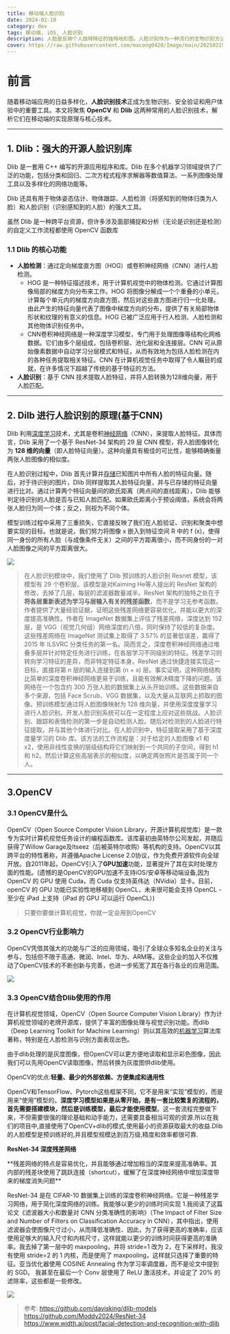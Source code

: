 ```yaml
---
title: 移动端人脸识别
date: 2024-02-10
category: dev
tags: 移动端, iOS, 人脸识别
description: 人脸是反映个人独特特征的独特地形图。人脸识别作为一种流行的生物识别方法，特别是在安全控制应用中，已经获得了突出的地位。在本研究中，我们介绍了一个使用 Haar 级联分类器和基于 Hog 的 Dlib 人脸检测器开发的人脸检测系统。使用 Dlib 深度度量学习库提取人脸特征，并使用 k-NN 算法进行分类。该系统在考试访问控制系统框架内的基准数据上进行了测试，在 Orl_Face 数据集中的准确率高达 90%。测量结果与其他人脸识别系统进行了比较验证。除了准确率评估之外，还将拟议系统与类似的训练工具进行了基准测试，从而促进了对其性能和能力的全面讨论。
cover: https://raw.githubusercontent.com/macong0420/Image/main/202503191517373.png
---
```

# 前言

随着移动端应用的日益多样化，**人脸识别技术**正成为生物识别、安全验证和用户体验中的重要工具。本文将聚焦 **OpenCV** 和 **Dlib** 这两种常用的人脸识别技术，解析它们在移动端的实现原理与核心技术。

---

## 1. Dlib：强大的开源人脸识别库

Dlib 是一套用 C++ 编写的开源应用程序和库。Dlib 在多个机器学习领域提供了广泛的功能，包括分类和回归、二次方程式程序求解器等数值算法、一系列图像处理工具以及多样化的网络功能等。

Dlib 还具有用于物体姿态估计、物体跟踪、人脸检测（将感知到的物体归类为人脸）和人脸识别（识别感知到的人脸）的强大工具。

虽然 Dlib 是一种跨平台资源，但许多涉及面部捕捉和分析（无论是识别还是检测）的自定义工作流程都使用 OpenCV 函数库

### 1.1 Dlib 的核心功能

- **人脸检测**：通过定向梯度直方图（HOG）或卷积神经网络（CNN）进行人脸检测。
    - HOG 是一种特征描述技术，用于计算机视觉中的物体检测。它通过计算图像局部的梯度方向分布来工作。HOG 将图像分解成一个个重叠的小单元，计算每个单元内的梯度方向直方图，然后对这些直方图进行归一化处理。由此产生的特征向量代表了图像中梯度方向的分布，提供了有关局部物体形状和纹理的有意义的信息。HOG 已被广泛应用于行人检测、人脸检测和其他物体识别任务中。
    - CNN卷积神经网络是一种深度学习模型，专门用于处理图像等结构化网格数据。它们由多个层组成，包括卷积层、池化层和全连接层。CNN 可从原始像素数据中自动学习分层模式和特征，从而有效地为包括人脸检测在内的各种任务提取相关特征。CNN 在计算机视觉任务中取得了令人瞩目的成就，在许多情况下超越了传统的基于特征的方法。
- **人脸识别**：基于 CNN 技术提取人脸特征，并将人脸转换为128维向量，用于人脸匹配。

---

## 2. **Dilb 进行人脸识别的原理(**基于CNN**)**

Dlib 利用[深度学习](https://cloud.baidu.com/product/wenxinworkshop)技术，尤其是卷积[神经网络](https://cloud.baidu.com/product/wenxinworkshop)（CNN），来提取人脸特征。具体而言，Dlib 采用了一个基于 ResNet-34 架构的 29 层 CNN 模型，将人脸图像转化为 **128 维的向量**（即人脸特征向量）。这种向量具有极佳的可比性，能够精确衡量两张人脸图像的相似度。

在人脸识别过程中，Dlib 首先计算并[存储](https://cloud.baidu.com/product/bos.html)已知图片中所有人脸的特征向量。随后，对于待识别的图片，Dlib 同样提取其人脸特征向量，并与已存储的特征向量进行比对。通过计算两个特征向量间的欧氏距离（两点间的直线距离），Dlib 能够判定待识别的人脸是否与已知人脸匹配。如果欧氏距离小于预设阈值，系统会将两张人脸归为同一个体；反之，则视为不同个体。

模型训练过程中采用了三重损失，它直接反映了我们在人脸验证、识别和聚类中想要实现的目标。也就是说，我们努力将图像 x 嵌入到特征空间 R 中的 f (x)，使得同一身份的所有人脸（与成像条件无关）之间的平方距离很小，而不同身份的一对人脸图像之间的平方距离很大。

![](https://raw.githubusercontent.com/macong0420/Image/main/202410111744954.png)

> 在人脸识别模块中，我们使用了 Dlib 预训练的人脸识别 Resnet 模型，该模型有 29 个卷积层。该模型是对Kaiming He等人提出的 ResNet 架构的修改，去掉了几层，每层的滤波器数量减半。ResNet 架构的独特之处在于**将各层重新表述为学习与层输入有关的残差函数**，而不是学习无参考函数。作者提供了大量经验证据，证明这些残差网络更容易优化，并能以更大的深度提高准确性。作者在 ImageNet 数据集上评估了残差网络，深度达到 152 层，是 VGG（视觉几何组）网络深度的八倍，同时保持了较低的复杂度。这些残差网络在 ImageNet 测试集上取得了 3.57% 的显著低误差，赢得了 2015 年 ILSVRC 分类任务的第一名。简而言之，深度卷积神经网络通过堆叠多层并针对特定任务进行训练，在各层学习不同级别的特征。残差学习则转向学习特征的差异，而非特定特征本身。ResNet 通过快捷连接实现这一目标，直接将第 n 层的输入连接到第 (n + x) 层。事实证明，这种网络结构比简单的深度卷积神经网络更易于训练，且能有效解决精度下降的问题。该网络在一个包含约 300 万张人脸的数据集上从头开始训练。这些数据来自多个来源，包括 Face Scrub、VGG 数据集，以及大量从互联网上抓取的图像。预训练模型通过将人脸图像映射为 128 维向量，并使用深度度量学习进行人脸识别。开发人脸识别系统可以在一定程度上应对这些挑战。人脸识别、跟踪和表情检测的第一步是自动检测人脸。随后对检测到的人脸进行特征提取，并与其他个体进行对比。在人脸识别中，特征提取采用了基于深度度量学习的 Dlib 库。该方法的工作流程是：对于给定的人脸图像 x1 和 x2，使用非线性变换的层级结构将它们映射到一个共同的子空间，得到 h1 和 h2。然后计算这些高层表示的相似度，以确定两张照片是否属于同一个人。
> 

---

## 3.OpenCV

### 3.1 OpenCV是什么

OpenCV（Open Source Computer Vision Library，开源计算机视觉库）是一款专为实时计算机视觉任务设计的编程函数库。该库最初由英特尔公司发起，并随后获得了Willow Garage及Itseez（后被英特尔收购）等机构的支持。OpenCV以其跨平台的特性著称，并遵循Apache License 2.0协议，作为免费开源软件向全球开放。自2011年起，OpenCV引入了**GPU加速**功能，显著提升了其在实时处理方面的性能。(遗憾的是OpenCV的GPU加速不支持iOS/安卓等移动端设备,因为OpenCV 的 GPU 使用 Cuda，而 Cuda 仅支持英伟达（NVidia）显卡。目前，openCV 的 GPU 功能已实验性地移植到 OpenCL，未来很可能会支持 OpenCL - 至少在 iPad 上支持（iPad 的 GPU 可以运行 OpenCL）)

> 只要你要做计算机视觉，你就一定会用到OpenCV
> 

### 3.2 OpenCV行业影响力

OpenCV凭借其强大的功能与广泛的应用领域，吸引了全球众多知名企业的关注与参与，包括但不限于高通、微润、Intel、华为、ARM等。这些企业的加入不仅推动了OpenCV技术的不断创新与完善，也进一步拓宽了其在各行各业的应用范围。

![](https://raw.githubusercontent.com/macong0420/Image/main/202410111800796.png)

### 3.3 OpenCV结合Dlib使用的作用

在计算机视觉领域，OpenCV（Open Source Computer Vision Library）作为计算机视觉领域的老牌开源库，提供了丰富的图像处理与视觉识别功能。而dlib（Deep Learning Toolkit for Machine Learning）则以其高效的[机器学习](https://cloud.baidu.com/product/ai_bml.html)算法库著称，特别是在人脸检测与识别方面表现出色。

由于dlib处理的是灰度图像，但OpenCV可以更方便地读取和显示彩色图像，因此我们可以先用OpenCV读取图像，然后转换为灰度图供dlib使用。

OpenCV的优点:**轻量、最少的外部依赖、方便集成和通用性**

OpenCV和TensorFlow、Pytorch这些框架不同，它不是用来“实现”模型的，而是用来“使用”模型的。**深度学习模型如果是从零开始，是有一套比较繁复的流程的，首先需要搭建模块，然后是训练模型，最后才能使用模型**。这一套流程完整做下来，不但需要很强的理论基础和动手能力，还需要具备相当可观的资源.所以在我们的项目中,直接使用了OpenCV+dlib的模式,使用最小的资源获取最大的收益.Dlib的人脸模型是预训练好的,并且模型规模达到百万级,精度和效率都很可靠.

**ResNet-34 深度残差网络**

<aside>
**残差网络的特点是容易优化，并且能够通过增加相当的深度来提高准确率。其内部的残差块使用了跳跃连接（shortcut），缓解了在深度神经网络中增加深度带来的梯度消失问题**

</aside>

ResNet-34 是在 CIFAR-10 数据集上训练的深度卷积神经网络。它是一种残差学习网络，用于简化深度网络的训练。我能够以更少的训练时间实现 1.我阅读了这篇论文《滤波器大小和数量对 CNN 分类准确性的影响》（The Impact of Filter Size and Number of Filters on Classification Accuracy in CNN），其中指出，使用滤波器会使图像尺寸过小，从而降低准确性、因此，为了获得更高的准确率，应该使用足够大的输入尺寸和内核尺寸，这样就能以更少的训练时间获得更高的准确率。我去掉了第一层中的 maxpooling，并将 stride=1 改为 2，在下采样时，我没有使用 stride=2 的 1 内核，而是使用了 maxpooling，这样就只选择了重要的特征。亚当优化器使用 COSINE Annealing 作为学习率调度器，而不是论文中提到的 SGD。 我甚至在最后一个 Conv 层使用了 ReLU 激活技术，并设定了 20% 的滤除率，这些都是一些修改。

![](https://raw.githubusercontent.com/macong0420/Image/main/202410111619223.png)

> 参考:
https://github.com/davisking/dlib-models
https://github.com/Moddy2024/ResNet-34
https://www.width.ai/post/facial-detection-and-recognition-with-dlib